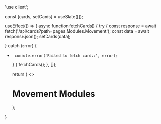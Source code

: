 'use client';


  const [cards, setCards] = useState([]);

  useEffect(() => {
       async function fetchCards() {
      try {
      const response = await fetch('/api/cards?path=pages.Modules.Movement');
      const data = await response.json();
           setCards(data);

} catch (error) {
+      console.error('Failed to fetch cards:', error);
     }
    }
    fetchCards();
  }, []);

  return (
    <>
    <h1>Movement Modules</h1>
    <Cards>
      <CardList cards={cards} />
    </Cards>
    </>
  );
}